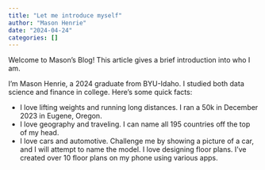 ```yaml
---
title: "Let me introduce myself"
author: "Mason Henrie"
date: "2024-04-24"
categories: []
---
```


Welcome to Mason's Blog! This article gives a brief introduction into who I am.



I'm Mason Henrie, a 2024 graduate from BYU-Idaho. I studied both data science and finance in college. Here's some quick facts:

- I love lifting weights and running long distances. I ran a 50k in December 2023 in Eugene, Oregon.
- I love geography and traveling. I can name all 195 countries off the top of my head.
- I love cars and automotive. Challenge me by showing a picture of a car, and I will attempt to name the model.
I love designing floor plans. I've created over 10 floor plans on my phone using various apps.





